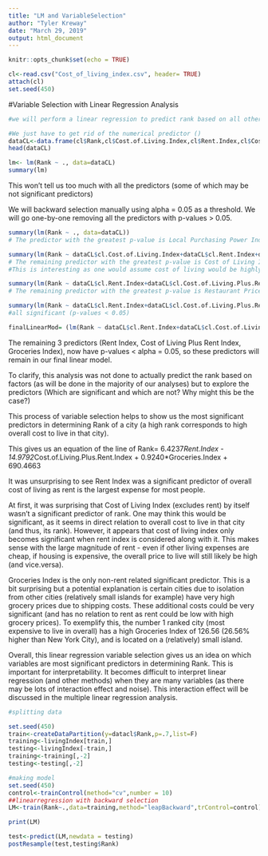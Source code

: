 ```yaml
---
title: "LM and VariableSelection"
author: "Tyler Kreway"
date: "March 29, 2019"
output: html_document
---
```


```r
knitr::opts_chunk$set(echo = TRUE)
```

```r
cl<-read.csv("Cost_of_living_index.csv", header= TRUE)
attach(cl)
set.seed(450)
```

#Variable Selection with Linear Regression Analysis
```r
#we will perform a linear regression to predict rank based on all other variables

#We just have to get rid of the numerical predictor ()
dataCL<-data.frame(cl$Rank,cl$Cost.of.Living.Index,cl$Rent.Index,cl$Cost.of.Living.Plus.Rent.Index,cl$Groceries.Index,cl$Restaurant.Price.Index,cl$Local.Purchasing.Power.Index)
head(dataCL)

lm<- lm(Rank ~ ., data=dataCL)
summary(lm)
```
This won't tell us too much with all the predictors (some of which may be not significant predictors)

We will backward selection manually using alpha = 0.05 as a threshold. We will go one-by-one removing all the predictors with p-values > 0.05.

```r

summary(lm(Rank ~ ., data=dataCL))
# The predictor with the greatest p-value is Local Purchasing Power Index (with a p-value of 0.956), so we will remove that one

summary(lm(Rank ~ dataCL$cl.Cost.of.Living.Index+dataCL$cl.Rent.Index+dataCL$cl.Cost.of.Living.Plus.Rent.Index+dataCL$cl.Groceries.Index+dataCL$cl.Restaurant.Price.Index, data=dataCL))
# The remaining predictor with the greatest p-value is Cost of Living Index (with a p-value of 0.75946), so we will remove that one.
#This is interesting as one would assume cost of living would be highly related to the rank of the city.

summary(lm(Rank ~ dataCL$cl.Rent.Index+dataCL$cl.Cost.of.Living.Plus.Rent.Index+dataCL$cl.Groceries.Index+dataCL$cl.Restaurant.Price.Index, data=dataCL))
# The remaining predictor with the greatest p-value is Restaurant Price Index (with a p-value of 0.39982), so we will remove that one  

summary(lm(Rank ~ dataCL$cl.Rent.Index+dataCL$cl.Cost.of.Living.Plus.Rent.Index+dataCL$cl.Groceries.Index, data=dataCL))
#all significant (p-values < 0.05)

finalLinearMod= (lm(Rank ~ dataCL$cl.Rent.Index+dataCL$cl.Cost.of.Living.Plus.Rent.Index+dataCL$cl.Groceries.Index, data=dataCL))
``` 

The remaining 3 predictors (Rent Index, Cost of Living Plus Rent Index, Groceries Index), now have p-values <  alpha = 0.05, so these predictors will remain in our final linear model. 

To clarify, this analysis was not done to actually predict the rank based on factors (as will be done in the majority of our analyses) but to explore the predictors (Which are significant and which are not? Why might this be the case?) 

This process of variable selection helps to show us the most significant predictors in determining Rank of a city (a high rank corresponds to high overall cost to live in that city). 

This gives us an equation of the line of 
Rank= 6.4237*Rent.Index - 14.9792*Cost.of.Living.Plus.Rent.Index + 0.9240*Groceries.Index + 690.4663

It was unsurprising to see Rent Index was a significant predictor of overall cost of living as rent is the largest expense for most people. 

At first, it was surprising that Cost of Living Index (excludes rent) by itself wasn't a significant predictor of rank. One may think this would be significant, as it seems in direct relation to overall cost to live in that city (and thus, its rank).
However, it appears that cost of living index only becomes significant when rent index is considered along with it. This makes sense with the large magnitude of rent - even if other living expenses are cheap, if housing is expensive, the overall price to live will still likely be high (and vice.versa).

Groceries Index is the only non-rent related significant predictor. This is a bit surprising but a potential explanation is certain cities due to isolation from other cities (relatively small islands for example) have very high grocery prices due to shipping costs. These additional costs could be very significant (and has no relation to rent as rent could be low with high grocery prices). To exemplify this, the number 1 ranked city (most expensive to live in overall) has a high Groceries Index of 126.56 (26.56% higher than New York City), and is located on a (relatively) small island. 

Overall, this linear regression variable selection gives us an idea on which variables are most significant predictors in determining Rank. This is important for interpretability. It becomes difficult to interpret linear regression (and other methods) when they are many variables (as there may be lots of interaction effect and noise). This interaction effect will be discussed in the multiple linear regression analysis.

```r
#splitting data

set.seed(450)
train<-createDataPartition(y=datacl$Rank,p=.7,list=F)
training<-livingIndex[train,]
testing<-livingIndex[-train,]
training<-training[,-2]
testing<-testing[,-2]
```
```r
#making model
set.seed(450)
control<-trainControl(method="cv",number = 10)
##linearregression with backward selection
LM<-train(Rank~.,data=training,method="leapBackward",trControl=control)
```
```r
print(LM)
```
```r
test<-predict(LM,newdata = testing)
postResample(test,testing$Rank)
```

